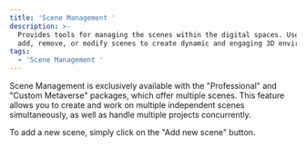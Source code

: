 ```yaml
---
title: 'Scene Management '
description: >-
  Provides tools for managing the scenes within the digital spaces. Users can
  add, remove, or modify scenes to create dynamic and engaging 3D environments.
tags:
  - 'Scene Management '
---
```


Scene Management is exclusively available with the "Professional" and "Custom Metaverse" packages, which offer multiple scenes. This feature allows you to create and work on multiple independent scenes simultaneously, as well as handle multiple projects concurrently. 

To add a new scene, simply click on the "Add new scene" button. 
